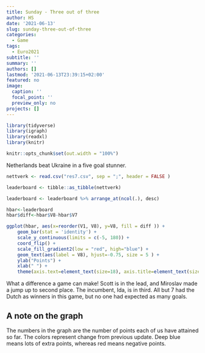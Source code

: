 ```yaml
---
title: Sunday - Three out of three
author: HS
date: '2021-06-13'
slug: sunday-three-out-of-three
categories:
  - Game
tags:
  - Euro2021
subtitle: ''
summary: ''
authors: []
lastmod: '2021-06-13T23:39:15+02:00'
featured: no
image:
  caption: ''
  focal_point: ''
  preview_only: no
projects: []
---
```


```r

library(tidyverse)
library(igraph)
library(readxl)
library(knitr)

knitr::opts_chunk$set(out.width = "100%")

```

Netherlands beat Ukraine in a five goal stunner. 


```r

nettverk <- read.csv("res7.csv", sep = ";", header = FALSE )

leaderboard <- tibble::as_tibble(nettverk)

leaderboard <- leaderboard %>% arrange_at(ncol(.), desc)

hbar<-leaderboard 
hbar$diff<-hbar$V8-hbar$V7

ggplot(hbar, aes(x=reorder(V1, V8), y=V8, fill = diff )) + 
    geom_bar(stat = 'identity') + 
    scale_y_continuous(limits = c(-5, 180)) +
    coord_flip() + 
    scale_fill_gradient2(low = "red", high="blue") +
    geom_text(aes(label = V8), hjust=-0.75, size = 5 ) + 
    ylab("Points") +
    xlab(" ") +
    theme(axis.text=element_text(size=18), axis.title=element_text(size=18,face="bold"))

```

What a difference a game can make! Scott is in the lead, and Miroslav made a jump up to second place. The incumbent, Ida, is in third.  All but 7 had the Dutch as winners in this game, but no one had expected as many goals.

## A note on the graph

The numbers in the graph are the number of points each of us have attained so far. The colors represent change from previous update. Deep blue means lots of extra points, whereas red means negative points. 


